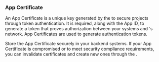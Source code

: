 ### App Certificate

An App Certificate is a unique key generated by the <Vg k="CONSOLE" /> to secure projects through token authentication. It is required, along with the App ID, to generate a token that proves authorization between your systems and <Vg k="COMPANY" />'s network. App Certificates are used to generate <Vpd k="NAME" /> authentication tokens.

Store the App Certificate securely in your backend systems. If your App Certificate is compromised or to meet security compliance requirements, you can invalidate certificates and create new ones through the <Vg k='CONSOLE' />.
